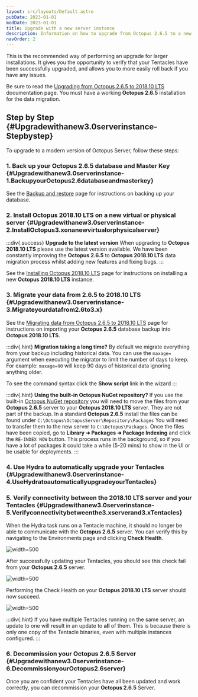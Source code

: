 ```yaml
---
layout: src/layouts/Default.astro
pubDate: 2023-01-01
modDate: 2023-01-01
title: Upgrade with a new server instance
description: Information on how to upgrade from Octopus 2.6.5 to a new Octopus instance.
navOrder: 2
---
```


This is the recommended way of performing an upgrade for larger installations. It gives you the opportunity to verify that your Tentacles have been successfully upgraded, and allows you to more easily roll back if you have any issues.

Be sure to read the [Upgrading from Octopus 2.6.5 to 2018.10 LTS](/docs/administration/upgrading/legacy/upgrading-from-octopus-2.6.5-2018.10lts) documentation page. You must have a working **Octopus 2.6.5** installation for the data migration.

## Step by Step \{#Upgradewithanew3.0serverinstance-Stepbystep}

To upgrade to a modern version of Octopus Server, follow these steps:

### 1. Back up your Octopus 2.6.5 database and Master Key \{#Upgradewithanew3.0serverinstance-1.BackupyourOctopus2.6databaseandmasterkey}

See the [Backup and restore](/docs/administration/upgrading/legacy/upgrading-from-octopus-2.6.5-2018.10lts/backup-2.6) page for instructions on backing up your database.

### 2. Install Octopus 2018.10 LTS on a new virtual or physical server \{#Upgradewithanew3.0serverinstance-2.InstallOctopus3.xonanewvirtualorphysicalserver}

:::div{.success}
**Upgrade to the latest version**
When upgrading to **Octopus 2018.10 LTS** please use the latest version available. We have been constantly improving the **Octopus 2.6.5** to **Octopus 2018.10 LTS** data migration process whilst adding new features and fixing bugs.
:::

See the [Installing Octopus 2018.10 LTS](/docs/installation) page for instructions on installing a new **Octopus 2018.10 LTS** instance.

### 3. Migrate your data from 2.6.5 to 2018.10 LTS \{#Upgradewithanew3.0serverinstance-3.Migrateyourdatafrom2.6to3.x}

See the [Migrating data from Octopus 2.6.5 to 2018.10 LTS](/docs/administration/upgrading/legacy/upgrading-from-octopus-2.6.5-2018.10lts/migrating-data-from-octopus-2.6.5-2018.10lts) page for instructions on importing your **Octopus 2.6.5** database backup into **Octopus 2018.10 LTS**.

:::div{.hint}
**Migration taking a long time?**
By default we migrate everything from your backup including historical data. You can use the `maxage=` argument when executing the migrator to limit the number of days to keep. For example: `maxage=90` will keep 90 days of historical data ignoring anything older.

To see the command syntax click the **Show script** link in the wizard
:::

:::div{.hint}
**Using the built-in Octopus NuGet repository?**
If you use the built-in [Octopus NuGet repository](/docs/packaging-applications/package-repositories) you will need to move the files from your **Octopus 2.6.5** server to your **Octopus 2018.10 LTS** server. They are not part of the backup.
In a standard **Octopus 2.6.5** install the files can be found under `C:\Octopus\OctopusServer\Repository\Packages`
You will need to transfer them to the new server to `C:\Octopus\Packages`. Once the files have been copied, go to **Library ➜ Packages ➜ Package Indexing** and click the `RE-INDEX NOW` button. This process runs in the background, so if you have a lot of packages it could take a while (5-20 mins) to show in the UI or be usable for deployments.
:::

### 4. Use Hydra to automatically upgrade your Tentacles \{#Upgradewithanew3.0serverinstance-4.UseHydratoautomaticallyupgradeyourTentacles}

<UsingHydra />

### 5. Verify connectivity between the 2018.10 LTS server and your Tentacles \{#Upgradewithanew3.0serverinstance-5.Verifyconnectivitybetweenthe3.xserverand3.xTentacles}

When the Hydra task runs on a Tentacle machine, it should no longer be able to communicate with the **Octopus 2.6.5** server. You can verify this by navigating to the Environments page and clicking **Check Health**.

![](/docs/administration/upgrading/legacy/upgrading-from-octopus-2.6.5-2018.10lts/images/3278012.png "width=500")

After successfully updating your Tentacles, you should see this check fail from your **Octopus 2.6.5** server.

![](/docs/administration/upgrading/legacy/upgrading-from-octopus-2.6.5-2018.10lts/images/3278011.png "width=500")

Performing the Check Health on your **Octopus 2018.10 LTS** server should now succeed.

![](/docs/administration/upgrading/legacy/upgrading-from-octopus-2.6.5-2018.10lts/images/3278009.png "width=500")

:::div{.hint}
If you have multiple Tentacles running on the same server, an update to one will result in an update to **all** of them. This is because there is only one copy of the Tentacle binaries, even with multiple instances configured.
:::

### 6. Decommission your Octopus 2.6.5 Server \{#Upgradewithanew3.0serverinstance-6.DecommissionyourOctopus2.6server}

Once you are confident your Tentacles have all been updated and work correctly, you can decommission your **Octopus 2.6.5** Server.
